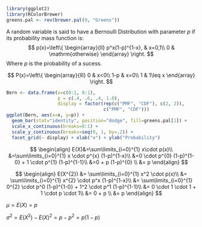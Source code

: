 ```r
library(ggplot2)
library(RColorBrewer)
greens.pal <- rev(brewer.pal(9, "Greens"))
```

\chapter{The Bernoulli Distribution}
  \label{Bernoulli}

A random variable is said to have a Bernoulli Distribution with parameter $p$ if its probability mass function is:
$$
p(x)=\left\{ 
  	\begin{array}{ll}
			p^x(1-p)^{1-x},	& x=0,1\\
			0 		& \mathrm{otherwise}
		\end{array} 
	\right. 
$$
Where  $p$ is the probability of a sucess.

\section{Cumulative Distribution Function}
\label{Bernoulli_cdf}

$$
P(x)=\left\{
  	\begin{array}{lll}
			0   & x<0\\
			1-p & x=0\\
			1   & 1\leq x
		\end{array}
	\right. 
$$

```r
Bern <- data.frame(x=c(0:1, 0:1), 
                   p = c(.4, .6, .4, 1.0), 
                   display = factor(rep(c("PMF", "CDF"), c(2, 2)),
                                    c("PMF", "CDF")))
ggplot(Bern, aes(x=x, y=p)) + 
  geom_bar(stat="identity", position="dodge", fill=greens.pal[1]) + 
  scale_x_continuous(breaks=0:1) +
  scale_y_continuous(breaks=seq(0, 1, by=.2)) + 
  facet_grid(~ display) + xlab("x") + ylab("Probability") 
```

\section{Expected Values}
  \label{Bernoulli_expected_values}
$$
\begin{align} 
E(X)&=\sum\limits_{i=0}^{1} x\cdot p(x)\\
	  &=\sum\limits_{i=0}^{1} x \cdot p^{x} (1-p)^{1-x}\\
    &=0 \cdot p^{0} (1-p)^{1-0} + 1 \cdot p^{1} (1-p)^{1-1}\\
    &=0 + p (1-p)^{0}	\\
    &= p
\end{align}
$$

$$
\begin{align}
E(X^{2}) &= \sum\limits_{i=0}^{1} x^2 \cdot p(x)\\
  &= \sum\limits_{i=0}^{1} x^{2} \cdot p^x (1-p)^{1-x}\\
  &= \sum\limits_{i=0}^{1} 0^{2} \cdot p^0 (1-p)^{1-0} + 1^2 \cdot p^1 (1-p)^{1-1}\\
  &= 0 \cdot 1 \cdot 1 + 1 \cdot p \cdot 1\\
  &= 0 + p \\
  &= p
\end{align}
$$

$\mu = E(X) = p$

$\sigma^2 
  = E(X^2) - E(X)^2
	= p-p^2
	= p(1-p)
$